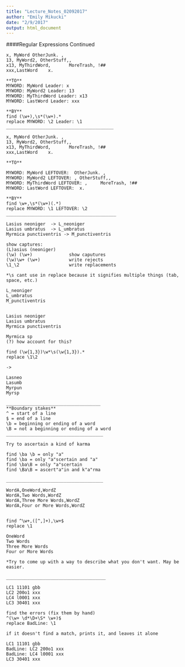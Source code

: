 ```yaml
---
title: "Lecture_Notes_02092017"
author: "Emily Mikucki"
date: "2/9/2017"
output: html_document
---
```

####Regular Expressions Continued

```
x, MyWord OtherJunk. , 
13, MyWord2, OtherStuff,,
x13, MyThirdWord,		MoreTrash, !##
xxx,LastWord	x.

**TO**
MYWORD: MyWord Leader: x
MYWORD: MyWord2 Leader: 13
MYWORD: MyThirdWord Leader: x13
MYWORD: LastWord Leader: xxx

**BY**
find (\w+),\s*(\w+).*
replace MYWORD: \2 Leader: \1
_________________________________________

x, MyWord OtherJunk. , 
13, MyWord2, OtherStuff,,
x13, MyThirdWord,		MoreTrash, !##
xxx,LastWord	x.

**TO**

MYWORD: MyWord LEFTOVER:  OtherJunk. , 
MYWORD: MyWord2 LEFTOVER: , OtherStuff,,
MYWORD: MyThirdWord LEFTOVER: ,		MoreTrash, !##
MYWORD: LastWord LEFTOVER: 	x.

**BY**
find \w+,\s*(\w+)(.*)
replace MYWORD: \1 LEFTOVER: \2
__________________________________________

Lasius neoniger  -> L_neoniger
Lasius umbratus  -> L_umbratus
Myrmica punctiventris -> M_punctiventris

show captures:
(L)asius (neoniger)
(\w) (\w+)				show caputures
(\w)\w+ (\w+)			write rejects
\1_\2					write replacements 

*\s cant use in replace because it signifies multiple things (tab, space, etc.)

L_neoniger  
L_umbratus  
M_punctiventris 


Lasius neoniger
Lasius umbratus
Myrmica punctiventris

Myrmica sp 
(?) how account for this?

find (\w{1,3})\w*\s(\w{1,3}).*
replace \1\2

->

Lasneo
Lasumb
Myrpun
Myrsp 

____________________________________
**Boundary stakes**
^ = start of a line 
$ = end of a line
\b = beginning or ending of a word
\B = not a beginning or ending of a word
_____________________________________

Try to ascertain a kind of karma

find \ba \b = only "a" 
find \ba = only "a"scertain and "a"
find \ba\B = only "a"scertain
find \Ba\B = ascert"a"in and k"a"rma

_____________________________________

WordA,OneWord,WordZ
WordA,Two Words,WordZ
WordA,Three More Words,WordZ
WordA,Four or More Words,WordZ


find ^\w+,([^,]+),\w+$
replace \1 

OneWord
Two Words
Three More Words
Four or More Words

*Try to come up with a way to describe what you don't want. May be easier. 

______________________________________

LC1 11101 gbb
LC2 200o1 xxx
LC4 l0001 xxx
LC3 30401 xxx

find the errors (fix them by hand)
^(\w+ \d*\D+\S* \w+)$
replace BadLine: \1

if it doesn't find a match, prints it, and leaves it alone 

LC1 11101 gbb
BadLine: LC2 200o1 xxx
BadLine: LC4 l0001 xxx
LC3 30401 xxx 
```
